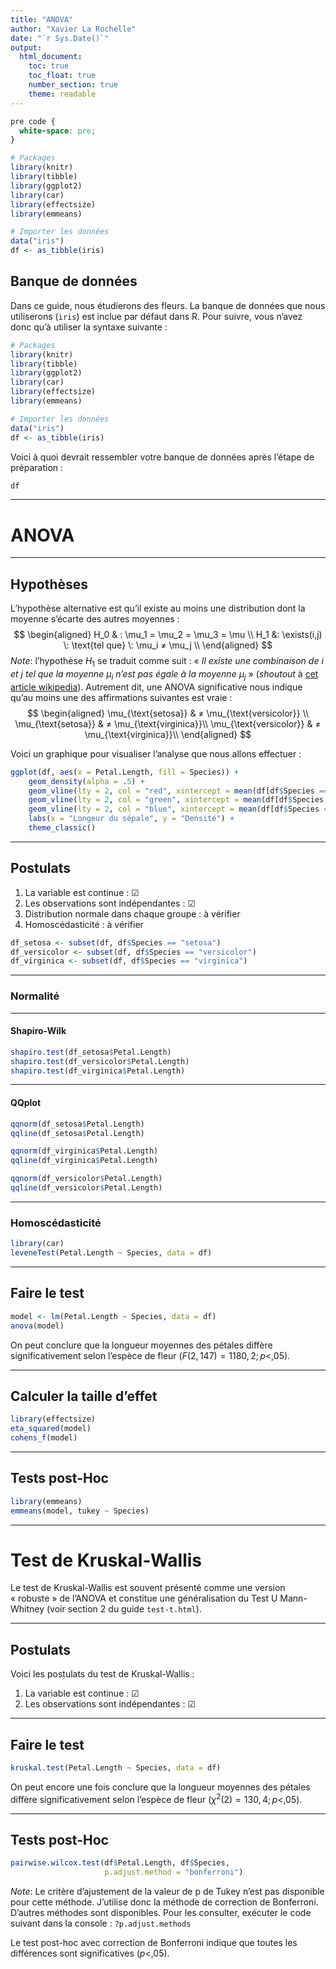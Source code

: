```yaml
---
title: "ANOVA"
author: "Xavier La Rochelle"
date: "`r Sys.Date()`"
output: 
  html_document:
    toc: true
    toc_float: true
    number_section: true
    theme: readable
---
```


```css
pre code {
  white-space: pre;
}
```

```r
# Packages
library(knitr)
library(tibble)
library(ggplot2)
library(car)
library(effectsize)
library(emmeans)

# Importer les données
data("iris")
df <- as_tibble(iris)
```

## Banque de données

Dans ce guide, nous étudierons des fleurs. La banque de données que nous utiliserons (`iris`) est inclue par défaut dans R. Pour suivre, vous n'avez donc qu'à utiliser la syntaxe suivante :  

```r
# Packages
library(knitr)
library(tibble)
library(ggplot2)
library(car)
library(effectsize)
library(emmeans)

# Importer les données
data("iris")
df <- as_tibble(iris)
```


Voici à quoi devrait ressembler votre banque de données après l'étape de préparation :
```r
df
```


---

# ANOVA

---

## Hypothèses

L'hypothèse alternative est qu'il existe au moins une distribution dont la moyenne s'écarte des autres moyennes : 
$$ 
\begin{aligned}
H_0 & : \mu_1 = \mu_2 = \mu_3 = \mu \\
H_1 &: \exists(i,j) \: \text{tel que} \: \mu_i ≠ \mu_j \\
\end{aligned}
$$ 
*Note*: l'hypothèse $H_1$ se traduit comme suit : « *Il existe une combinaison de i et j tel que la moyenne $\mu_i$ n'est pas égale à la moyenne $\mu_j$ *» (*shoutout* à [cet article wikipedia](https://fr.wikipedia.org/w/index.php?title=Analyse_de_la_variance)). Autrement dit, une ANOVA significative nous indique qu'au moins une des affirmations suivantes est vraie :  
$$
\begin{aligned}
\mu_{\text{setosa}} & ≠ \mu_{\text{versicolor}} \\
\mu_{\text{setosa}}  & ≠  \mu_{\text{virginica}}\\
\mu_{\text{versicolor}}  & ≠  \mu_{\text{virginica}}\\
\end{aligned}
$$

Voici un graphique pour visualiser l'analyse que nous allons effectuer : 

```r
ggplot(df, aes(x = Petal.Length, fill = Species)) + 
    geom_density(alpha = .5) +
    geom_vline(lty = 2, col = "red", xintercept = mean(df[df$Species == "setosa",]$Petal.Length)) +
    geom_vline(lty = 2, col = "green", xintercept = mean(df[df$Species == "versicolor",]$Petal.Length)) +
    geom_vline(lty = 2, col = "blue", xintercept = mean(df[df$Species == "virginica",]$Petal.Length)) +
    labs(x = "Longeur du sépale", y = "Densité") + 
    theme_classic()
```

---

## Postulats

1. La variable est continue : ☑  
2. Les observations sont indépendantes : ☑
3. Distribution normale dans chaque groupe : à vérifier  
4. Homoscédasticité : à vérifier

```r
df_setosa <- subset(df, df$Species == "setosa")
df_versicolor <- subset(df, df$Species == "versicolor")
df_virginica <- subset(df, df$Species == "virginica")
```


---

### Normalité 

---

#### Shapiro-Wilk

```r
shapiro.test(df_setosa$Petal.Length)
shapiro.test(df_versicolor$Petal.Length)
shapiro.test(df_virginica$Petal.Length)
```

---

#### QQplot

```r
qqnorm(df_setosa$Petal.Length)
qqline(df_setosa$Petal.Length)
```

```r
qqnorm(df_virginica$Petal.Length)
qqline(df_virginica$Petal.Length)
```

```r
qqnorm(df_versicolor$Petal.Length)
qqline(df_versicolor$Petal.Length)
```

---

### Homoscédasticité

```r
library(car)
leveneTest(Petal.Length ~ Species, data = df)
```

---

## Faire le test

```r
model <- lm(Petal.Length ~ Species, data = df)
anova(model)
```

On peut conclure que la longueur moyennes des pétales diffère significativement selon l'espèce de fleur ($F(2,147) = 1180,2; p < ,05$).

---

## Calculer la taille d'effet
```r
library(effectsize)
eta_squared(model)
cohens_f(model)
```

---

## Tests post-Hoc

```r
library(emmeans)
emmeans(model, tukey ~ Species)
```

---

# Test de Kruskal-Wallis
Le test de Kruskal-Wallis est souvent présenté comme une version « robuste » de l'ANOVA et constitue une généralisation du Test U Mann-Whitney (voir section 2 du guide `test-t.html`). 

---

## Postulats
Voici les postulats du test de Kruskal-Wallis :  

1. La variable est continue : ☑  
2. Les observations sont indépendantes : ☑

---

## Faire le test
```r
kruskal.test(Petal.Length ~ Species, data = df)
```

On peut encore une fois conclure que la longueur moyennes des pétales diffère significativement selon l'espèce de fleur ($\chi^2(2) = 130,4; p < ,05$). 

---

## Tests post-Hoc
```r
pairwise.wilcox.test(df$Petal.Length, df$Species, 
                     p.adjust.method = "bonferroni")
```
*Note*: Le critère d'ajustement de la valeur de p de Tukey n'est pas disponible pour cette méthode. J'utilise donc la méthode de correction de Bonferroni. D'autres méthodes sont disponibles. Pour les consulter, exécuter le code suivant dans la console : `?p.adjust.methods`

Le test post-hoc avec correction de Bonferroni indique que toutes les différences sont significatives ($p < ,05$).
